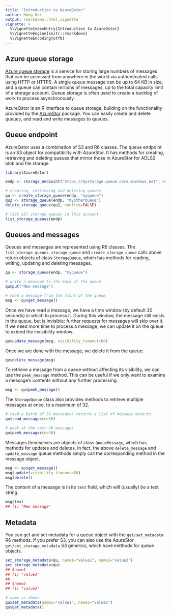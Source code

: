 ---
title: "Introduction to AzureQstor"
author: Hong Ooi
output: rmarkdown::html_vignette
vignette: >
  %\VignetteIndexEntry{Introduction to AzureQstor}
  %\VignetteEngine{knitr::rmarkdown}
  %\VignetteEncoding{utf8}
---

## Azure queue storage

[Azure queue storage](https://azure.microsoft.com/en-us/services/storage/queues/) is a service for storing large numbers of messages that can be accessed from anywhere in the world via authenticated calls using HTTP or HTTPS. A single queue message can be up to 64 KB in size, and a queue can contain millions of messages, up to the total capacity limit of a storage account. Queue storage is often used to create a backlog of work to process asynchronously.

AzureQstor is an R interface to queue storage, building on the functionality provided by the [AzureStor](https://github.com/Azure/AzureStor) package. You can easily create and delete queues, and read and write messages to queues.

## Queue endpoint

AzureQstor uses a combination of S3 and R6 classes. The queue endpoint is an S3 object for compatibility with AzureStor. It has methods for creating, retrieving and deleting queues that mirror those in AzureStor for ADLS2, blob and file storage.

```r
library(AzureQstor)

endp <- storage_endpoint("https://mystorage.queue.core.windows.net", key="access_key")

# creating, retrieving and deleting queues
qu <- create_storage_queue(endp, "myqueue")
qu2 <- storage_queue(endp, "myotherqueue")
delete_storage_queue(qu2, confirm=FALSE)

# list all storage queues in this account
list_storage_queues(endp)
```

## Queues and messages

Queues and messages are represented using R6 classes. The `list_storage_queues`, `storage_queue` and `create_storage_queue` calls above return objects of class `StorageQueue`, which has methods for reading, writing, updating and deleting messages.

```r
qu <- storage_queue(endp, "myqueue")

# write a message to the back of the queue
qu$put("New message")

# read a message from the front of the queue
msg <- qu$get_message()
```

Once we have read a message, we have a time window (by default 30 seconds) in which to process it. During this window, the message still exists in the queue, but is invisible: further requests for messages will skip over it. If we need more time to process a message, we can update it on the queue to extend the invisibility window.

```r
qu$update_message(msg, visibility_timeout=60)
```

Once we are done with the message, we delete it from the queue:

```r
qu$delete_message(msg)
```

To retrieve a message from a queue without affecting its visibility, we can use the `peek_message` method. This can be useful if we only want to examine a message's contents without any further processing.

```r
msg <- qu$peek_message()
```

The `StorageQueue` class also provides methods to retrieve multiple messages at once, to a maximum of 32.

```r
# read a batch of 30 messages; returns a list of message objects
qu$read_messages(n=30)

# peek at the next 30 messages
qu$peek_messages(n=30)
```

Messages themselves are objects of class `QueueMessage`, which has methods for updates and deletes. In fact, the above `delete_message` and `update_message` queue methods simply call the corresponding method in the message object.

```r
msg <- qu$get_message()
msg$update(visibility_timeout=60)
msg$delete()
```

The content of a message is in its `text` field, which will (usually) be a text string.

```r
msg$text
## [1] "New message"
```

## Metadata

You can get and set metadata for a queue object with the `get/set_metadata` R6 methods. If you prefer S3, you can also use the AzureStor `get/set_storage_metadata` S3 generics, which have methods for queue objects.

```r
set_storage_metadata(qu, name1="value1", name2="value2")
get_storage_metadata(qu)
## $name1
## [1] "value1"
##
## $name2
## [1] "value2"

# same as above
qu$set_metadata(name1="value1", name2="value2")
qu$get_metadata()
```
